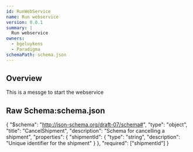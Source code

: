```yaml
---
id: RunWebService
name: Run webservice
version: 0.0.1
summary: |
  Run webservice
owners:
  - bgeluykens
  - Paradigma
schemaPath: schema.json
---
```



## Overview

This is a messge to start the webservice

<SchemaViewer file="schema.json" title="Schema" maxHeight="500" />

<NodeGraph />



 ## Raw Schema:schema.json

{
    "$schema": "http://json-schema.org/draft-07/schema#",
    "type": "object",
    "title": "CancelShipment",
    "description": "Schema for cancelling a shipment",
    "properties": {
        "shipmentId": {
            "type": "string",
            "description": "Unique identifier for the shipment"
        }
    },
    "required": ["shipmentId"]
}